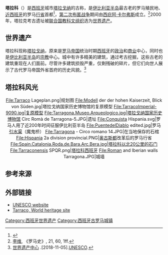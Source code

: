 {{expand|time=2016-07-20T07:43:32+00:00}}
{{otheruses|塔拉戈纳}}
{{Infobox ancient site
 |name = 塔拉科
 |native_name = Tarraco
 |alternate_name = 
 |image = Amphitheatre in Tarragona.jpg
 |alt = 
 |caption = [[塔拉戈纳圆形剧场|塔拉科露天罗马剧场]]
 |map_type = Spain
 |coordinates = {{coord|41|6|59|N|1|15|19|E|display=inline,title}}
 |location = {{ESP}} [[加泰罗尼亚|加泰罗尼亚]] [[塔拉戈纳|塔拉戈纳]]
 |region = [[西班牙_(罗马行省)|西班牙]]
 |type = 定居点
 |part_of = 
 |builder = 西庇阿·卡尔弗斯
 |material = 
 |built = 
 |abandoned = 
 |epochs = 
 |cultures = [[伊比利亚人|伊比利亚文化]], [[古罗马|古罗马文化]]
 |dependency_of = 
 |occupants = 
 |website = <!-- {{URL|example.com}} -->
 |notes = 
| designation1          = WHS
| designation1_offname  = Archaeological Ensemble of Tarraco
| designation1_date     = 2000 <small>(第24届 [[世界遺產委員會|世界遺產委員會]])</small>
| designation1_number   = [http://whc.unesco.org/en/list/875rev 875rev]
| designation1_criteria = ii, iii
| designation1_type     = [[文化遗产|文化]]
| designation1_free1name = 地区
| designation1_free1value = [[欧洲和北美地区世界遗产列表|欧洲和北美地区]]
}}
'''塔拉科'''（{{lang-es|Tarraco}}）是[[西班牙|西班牙]]城市[[塔拉戈纳|塔拉戈纳]]的古称，是[[伊比利亚半岛|伊比利亚半岛]]最古老的罗马殖民地、[[近西班牙|近西班牙]]的罗马[[罗马帝国行省|行省]]首都<ref>{{cite book |author1=Isaías Arrayás Morales |title=Morfología histórica del territorio de Tarraco (ss. III-I a.C.) |date=2005 |publisher=Edicions Universitat Barcelona |location=[[Barcelona|Barcelona]] |isbn=9788447530076 |pages=13 |url=https://books.google.com/books?isbn=8447530078}}</ref>，[[第二次布匿战争|第二次布匿战争]]期间由[[格奈乌斯·科尔内利乌斯·西庇阿·卡尔弗斯|西庇阿·卡尔弗斯]]成立。<ref>[[蒂托·李维|李维]], 《罗马史》, 21, 60, 1ff.</ref>2000年，塔拉克考古遗址被[[联合国教育、科学及文化组织|联合国教科文组织]]选为[[世界遗产|世界遗产]]。

==世界遗产==
塔拉科现称[[塔拉戈纳|塔拉戈纳]]，原来是[[罗马帝国|罗马帝国]]统治时期[[西班牙_(罗马行省)|西班牙]]的[[政治|政治]]和[[商业|商业]]中心，同时也是[[伊比利亚半岛|伊比利亚半岛]]的[[宗教|宗教]]中心。城中有许多精美的建筑，通过考古挖掘，这些古老的建筑重现在人们面前。尽管许多建筑损毁严重，仅剩残破的碎片，但它们向世人展示了古代罗马帝国外省首府的历史风貌。<ref>[http://whc.unesco.org/zh/list/875rev 世界遗产中心] {{Wayback|url=http://whc.unesco.org/zh/list/875rev |date=20200915142726 }}.[2018-11-05].[[UNESCO|UNESCO]].</ref>

==塔拉科风光==
<center>
<gallery>
File:Tarraco Lageplan.png|规划图
File:Modell der der hohen Kaiserzeit, Blick von Süden.jpg|塔拉戈纳国家历史博物馆的复原模型
File:TarracoImperial-9090.jpg|复原模型
File:Tarragona.Museo.Arqueologico.jpg|塔拉戈纳国家历史博物馆
Circ Romà de Tarragona-5.JPG|遗址
File:Conquista Hispania.svg|罗马人用了近200年时间征服伊比利亚半岛
File:PuentedelDiablo edited.jpg|罗马[[罗马式水渠|引水渠]]（魔鬼桥）
File:Tarragona - Circo romano 14.JPG|在当地保存的石棺
File:Hispania 2a division provincial.PNG|[[奥古斯都|奥古斯都]]改革后的罗马行省
File:Spain.Catalonia.Roda.de.Bara.Arc.Bera.jpg|塔拉科以北20公里的石门
File:Tarraconensis SPQR.png|[[塔拉科西班牙|塔拉科西班牙]]
File:Roman and Iberian walls Tarragona.JPG|城墙
</gallery>
</center>

== 参考来源 ==
{{Reflist|2}}
== 外部链接 ==
{{commons category|Tarraco}}
* [http://whc.unesco.org/en/list/875 UNESCO website] {{Wayback|url=http://whc.unesco.org/en/list/875 |date=20180707160615 }}
* [https://web.archive.org/web/20141016154924/http://www.femturisme.cat/en/route/Tarraco-llegat-roma-patrimoni-de-la-humanitat Tarraco, World heritage site]

{{西班牙世界遗产}}
{{Authority control}}
[[Category:西班牙世界遗产|Category:西班牙世界遗产]]
[[Category:西班牙古罗马城镇|Category:西班牙古罗马城镇]]
